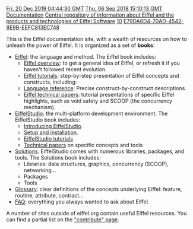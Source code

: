 [[Property:modification_date|Fri, 20 Dec 2019 04:44:30 GMT]]
[[Property:publication_date|Thu, 06 Sep 2018 15:10:13 GMT]]
[[Property:title|Documentation]]
[[Property:description|Central repository of information about Eiffel and the products and technologies of Eiffel Software]]
[[Property:weight|10]]
[[Property:uuid|E79DA6D4-70AD-4542-8E9B-EEFC813EC748]]

This is the Eiffel documentation site, with a wealth of resources on how to unleash the power of Eiffel. It is organized as a set of '''books''':

* [[Eiffel]]: the language and method. The Eiffel book includes:
** [[Eiffel Overview|Eiffel overview]]: to get a general idea of Eiffel, or refresh it if you haven't followed recent evolution.
** [[Eiffel Tutorials|Eiffel tutorials]]: step-by-step presentation of Eiffel concepts and constructs, including:
** [[Language reference|Language reference]]: Precise construct-by-construct descriptions.
** [[Technical papers about Eiffel|Eiffel technical papers]]: tutorial presentations of specific Eiffel highlights, such as void safety and SCOOP (the concurrency mechanism).
* [[EiffelStudio]]: the multi-platform development environment. The EiffelStudio book includes:
** [[Introducing EiffelStudio]].
** [[Setup and installation]].
** [[EiffelStudio tutorials]]
** [[Technical papers about EiffelStudio|Technical papers]] on specific concepts and tools
* [[/doc/solutions/Solutions_and_Libraries|Solutions]]. EiffelStudio comes with numerous libraries, packages, and tools. The Solutions book includes:
** Libraries: data structures, graphics, concurrency (SCOOP), networking...
** Packages
** Tools
* [[Glossary]]: clear definitions of the concepts underlying Eiffel:  feature, routine, attribute, contract...
* [[FAQ]]: everything you always wanted to ask about Eiffel.

A number of sites outside of eiffel.org contain useful Eiffel resources. You can find a partial list on the [https://www.eiffel.org/contribute "contribute" page].
